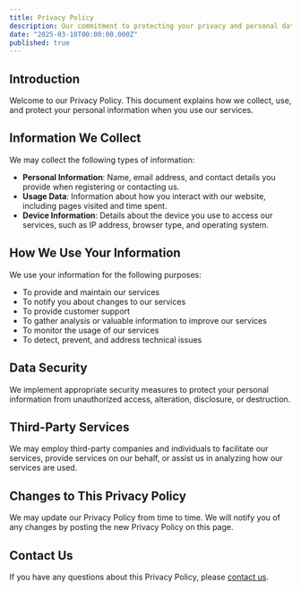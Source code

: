 ```yaml
---
title: Privacy Policy
description: Our commitment to protecting your privacy and personal data
date: "2025-03-10T00:00:00.000Z"
published: true
---
```


## Introduction

Welcome to our Privacy Policy. This document explains how we collect, use, and protect your personal information when you use our services.

## Information We Collect

We may collect the following types of information:

- **Personal Information**: Name, email address, and contact details you provide when registering or contacting us.
- **Usage Data**: Information about how you interact with our website, including pages visited and time spent.
- **Device Information**: Details about the device you use to access our services, such as IP address, browser type, and operating system.

## How We Use Your Information

We use your information for the following purposes:

- To provide and maintain our services
- To notify you about changes to our services
- To provide customer support
- To gather analysis or valuable information to improve our services
- To monitor the usage of our services
- To detect, prevent, and address technical issues

## Data Security

We implement appropriate security measures to protect your personal information from unauthorized access, alteration, disclosure, or destruction.

## Third-Party Services

We may employ third-party companies and individuals to facilitate our services, provide services on our behalf, or assist us in analyzing how our services are used.

## Changes to This Privacy Policy

We may update our Privacy Policy from time to time. We will notify you of any changes by posting the new Privacy Policy on this page.

## Contact Us

If you have any questions about this Privacy Policy, please [contact us](/contact).
